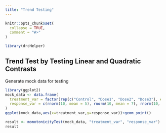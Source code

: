 ```yaml
---
title: "Trend Testing"
---
```


```r
knitr::opts_chunk$set(
  collapse = TRUE,
  comment = "#>"
)
```

```r
library(drcHelper)
```

## Trend Test by Testing Linear and Quadratic Contrasts

Generate mock data for testing

```r
library(ggplot2)
mock_data <- data.frame(
  treatment_var = factor(rep(c("Control", "Dose1", "Dose2", "Dose3"), each = 10)),
  response_var = c(rnorm(10, mean = 5), rnorm(10, mean = 7), rnorm(10, mean = 8), rnorm(10, mean = 10))
)
ggplot(mock_data,aes(x=treatment_var,y=response_var))+geom_point()
```

```r
result <- monotonicityTest(mock_data, "treatment_var", "response_var")
result
```

